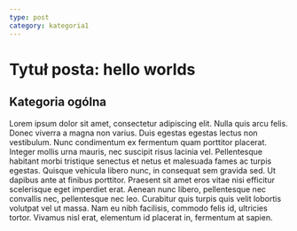 ```yaml
---
type: post
category: kategoria1
---
```



# Tytuł posta: hello worlds
## Kategoria ogólna


Lorem ipsum dolor sit amet, consectetur adipiscing elit. Nulla quis arcu felis. Donec viverra a magna non varius. Duis egestas egestas lectus non vestibulum. Nunc condimentum ex fermentum quam porttitor placerat. Integer mollis urna mauris, nec suscipit risus lacinia vel. Pellentesque habitant morbi tristique senectus et netus et malesuada fames ac turpis egestas. Quisque vehicula libero nunc, in consequat sem gravida sed. Ut dapibus ante at finibus porttitor. Praesent sit amet eros vitae nisi efficitur scelerisque eget imperdiet erat. Aenean nunc libero, pellentesque nec convallis nec, pellentesque nec leo. Curabitur quis turpis quis velit lobortis volutpat vel ut massa. Nam eu nibh facilisis, commodo felis id, ultricies tortor. Vivamus nisl erat, elementum id placerat in, fermentum at sapien.